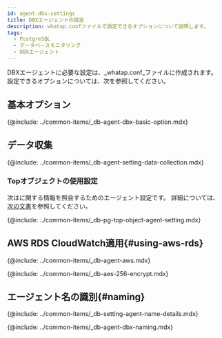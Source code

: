 ```yaml
---
id: agent-dbx-settings
title: DBXエージェントの設定
description: whatap.confファイルで設定できるオプションについて説明します。
tags:
  - PostgreSQL
  - データベースモニタリング
  - DBXエージェント
---
```



DBXエージェントに必要な設定は、_whatap.conf_ファイルに作成されます。 設定できるオプションについては、次を参照してください。

## 基本オプション

{@include: ../common-items/_db-agent-dbx-basic-option.mdx}    

## データ収集

{@include: ../common-items/_db-agent-setting-data-collection.mdx}   

### Topオブジェクトの使用設定

次は<Cmdname sid="dbObjectInfo" />に関する情報を照会するためのエージェント設定です。 <Cmdname sid="dbObjectInfo" />詳細については、[次の文書](analysis-top-object)を参照してください。

{@include: ../common-items/_db-pg-top-object-agent-setting.mdx}

## AWS RDS CloudWatch適用{#using-aws-rds}

<AWSRDSdesc name='db_postgresql_counter' />

{@include: ../common-items/_db-agent-aws.mdx}

<!-- AES 256 암호화 적용 -->

{@include: ../common-items/_db-aes-256-encrypt.mdx}  

## エージェント名の識別{#naming}

{@include: ../common-items/_db-setting-agent-name-details.mdx}

{@include: ../common-items/_db-agent-dbx-naming.mdx} 
